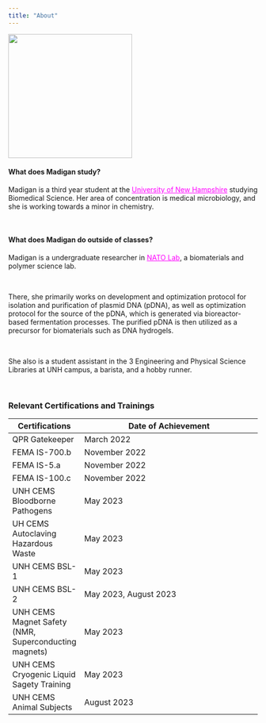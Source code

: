 ---
title: "About"
---

![](images/Jenn.Lab231.jpg){width="250"}

#### What does Madigan study?

Madigan is a third year student at the [University of New Hampshire](https://colsa.unh.edu/){style="color: magenta"} studying Biomedical Science. Her area of concentration is medical microbiology, and she is working towards a minor in chemistry.

<br>

#### What does Madigan do outside of classes?

Madigan is a undergraduate researcher in [NATO Lab](https://www.natolab.com/){style="color: magenta"}, a biomaterials and polymer science lab.

<br>

There, she primarily works on development and optimization protocol for isolation and purification of plasmid DNA (pDNA), as well as optimization protocol for the source of the pDNA, which is generated via bioreactor-based fermentation processes. The purified pDNA is then utilized as a precursor for biomaterials such as DNA hydrogels.

<br>

She also is a student assistant in the 3 Engineering and Physical Science Libraries at UNH campus, a barista, and a hobby runner.

<br>

### Relevant Certifications and Trainings

| Certifications                                        | Date of Achievement   |
|--|---------------------------------------------------------------------------------------------------------------------------------------------------------------------------------------------|
| QPR Gatekeeper                                        | March 2022            |
| FEMA IS-700.b                                         | November 2022         |
| FEMA IS-5.a                                           | November 2022         |
| FEMA IS-100.c                                         | November 2022         |
| UNH CEMS Bloodborne Pathogens                         | May 2023              |
| UH CEMS Autoclaving Hazardous Waste                   | May 2023              |
| UNH CEMS BSL-1                                        | May 2023              |
| UNH CEMS BSL-2                                        | May 2023, August 2023 |
| UNH CEMS Magnet Safety (NMR, Superconducting magnets) | May 2023              |
| UNH CEMS Cryogenic Liquid Sagety Training             | May 2023              |
| UNH CEMS Animal Subjects                              | August 2023           |
